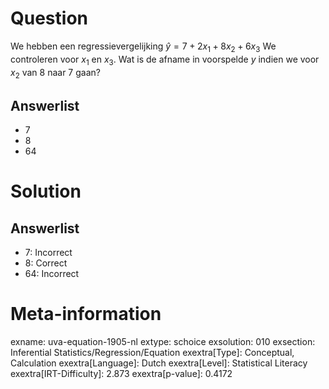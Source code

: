 Question
========

We hebben een regressievergelijking $\hat{y} = 7 + 2x_{1} +
8x_{2} + 6x_{3}$ We controleren voor *x*~1~ en *x*~3~. Wat is de
afname in voorspelde *y* indien we voor *x*~2~ van 8 naar 7 gaan?

Answerlist
----------

* 7
* 8
* 64

Solution
========

Answerlist
----------

* 7: Incorrect
* 8: Correct
* 64: Incorrect

Meta-information
================
exname: uva-equation-1905-nl
extype: schoice
exsolution: 010
exsection: Inferential Statistics/Regression/Equation
exextra[Type]: Conceptual, Calculation
exextra[Language]: Dutch
exextra[Level]: Statistical Literacy
exextra[IRT-Difficulty]: 2.873
exextra[p-value]: 0.4172
